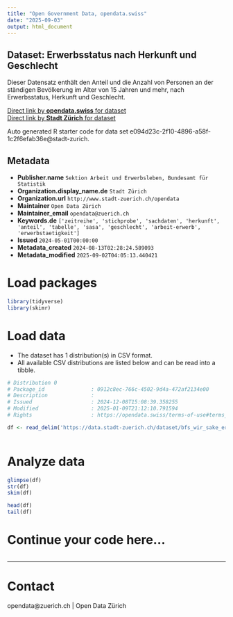 ```yaml
---
title: "Open Government Data, opendata.swiss"
date: "2025-09-03"
output: html_document
---
```


## Dataset: Erwerbsstatus nach Herkunft und Geschlecht

Dieser Datensatz enthält den Anteil und die Anzahl von Personen an der ständigen Bevölkerung im Alter von 15 Jahren und mehr, nach Erwerbsstatus, Herkunft und Geschlecht.


[Direct link by **opendata.swiss** for dataset](https://opendata.swiss/de/dataset/erwerbsstatus-nach-herkunft-und-geschlecht1)<br>
[Direct link by **Stadt Zürich** for dataset](https://data.stadt-zuerich.ch/dataset/bfs_wir_sake_erwerbsstatus_herkunft_geschl_od5018)

Auto generated R starter code for data set e094d23c-2f10-4896-a58f-1c2f6efab36e@stadt-zurich.

## Metadata

- **Publisher.name** `Sektion Arbeit und Erwerbsleben, Bundesamt für Statistik`
- **Organization.display_name.de** `Stadt Zürich`
- **Organization.url** `http://www.stadt-zuerich.ch/opendata`
- **Maintainer** `Open Data Zürich`
- **Maintainer_email** `opendata@zuerich.ch`
- **Keywords.de** `['zeitreihe', 'stichprobe', 'sachdaten', 'herkunft', 'anteil', 'tabelle', 'sasa', 'geschlecht', 'arbeit-erwerb', 'erwerbstaetigkeit']`
- **Issued** `2024-05-01T00:00:00`
- **Metadata_created** `2024-08-13T02:28:24.589093`
- **Metadata_modified** `2025-09-02T04:05:13.440421`


# Load packages

```r

library(tidyverse)
library(skimr)

```

# Load data

-   The dataset has 1 distribution(s) in CSV format.
-   All available CSV distributions are listed below and can be read into a tibble.

```r

# Distribution 0
# Package_id               : 0912c8ec-766c-4502-9d4a-472af2134e00
# Description              : 
# Issued                   : 2024-12-08T15:08:39.358255
# Modified                 : 2025-01-09T21:12:10.791594
# Rights                   : https://opendata.swiss/terms-of-use#terms_open

df <- read_delim('https://data.stadt-zuerich.ch/dataset/bfs_wir_sake_erwerbsstatus_herkunft_geschl_od5018/download/WIR501OD5018.csv')



```

# Analyze data

```r

glimpse(df)
str(df)
skim(df)

head(df)
tail(df)

```

# Continue your code here...

```r

```

------------------------------------------------------------------------

# Contact

opendata@zuerich.ch | Open Data Zürich
